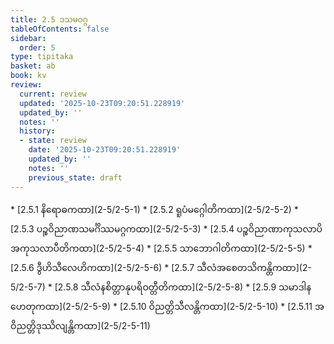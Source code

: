 ```yaml
---
title: 2.5 ဒသမဝဂ္ဂ
tableOfContents: false
sidebar:
  order: 5
type: tipitaka
basket: ab
book: kv
review:
  current: review
  updated: '2025-10-23T09:20:51.228919'
  updated_by: ''
  notes: ''
  history:
  - state: review
    date: '2025-10-23T09:20:51.228919'
    updated_by: ''
    notes: ''
    previous_state: draft
---
```



<ReviewStatus review={frontmatter.review} showDetails={true} />

<HypothesisAnnotation frontmatter={frontmatter} />

<DynamicBreadcrumb />



<TableOfContents book="kv" section="2.5">
* [2.5.1 နိရောဓကထာ](2-5/2-5-1)
* [2.5.2 ရူပံမဂ္ဂေါတိကထာ](2-5/2-5-2)
* [2.5.3 ပဉ္စဝိညာဏသမင်္ဂိဿမဂ္ဂကထာ](2-5/2-5-3)
* [2.5.4 ပဉ္စဝိညာဏာကုသလာပိအကုသလာပီတိကထာ](2-5/2-5-4)
* [2.5.5 သာဘောဂါတိကထာ](2-5/2-5-5)
* [2.5.6 ဒွီဟိသီလေဟိကထာ](2-5/2-5-6)
* [2.5.7 သီလံအစေတသိကန္တိကထာ](2-5/2-5-7)
* [2.5.8 သီလံနစိတ္တာနုပရိဝတ္တီတိကထာ](2-5/2-5-8)
* [2.5.9 သမာဒါနဟေတုကထာ](2-5/2-5-9)
* [2.5.10 ဝိညတ္တိသီလန္တိကထာ](2-5/2-5-10)
* [2.5.11 အဝိညတ္တိဒုဿိလျန္တိကထာ](2-5/2-5-11)
</TableOfContents>